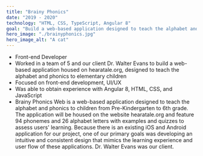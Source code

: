 ```yaml
---
title: "Brainy Phonics"
date: "2019 - 2020"
technology: "HTML, CSS, TypeScript, Angular 8"
goal: "Build a web-based application designed to teach the alphabet and phonics to elementary children"
hero_image: "./brainyphonics.jpg"
hero_image_alt: "A cat"
---
```

* Front-end Developer
* Worked in a team of 5 and our client Dr. Walter Evans to build a web-based application housed on hearatale.org, designed to teach the alphabet and phonics to elementary children
* Focused on front-end development, UI/UX
* Was able to obtain experience with Angular 8, HTML, CSS, and JavaScript
* Brainy Phonics Web is a web-based application designed to teach the alphabet and phonics to children from
Pre-Kindergarten to 6th grade. The application will be housed on the website hearatale.org
and feature 94 phonemes and 26 alphabet letters with examples and quizzes to assess
users' learning. Because there is an existing iOS and Android application for our project,
one of our primary goals was developing an intuitive and consistent design that mimics the
learning experience and user flow of these applications. Dr. Walter Evans was our client.
